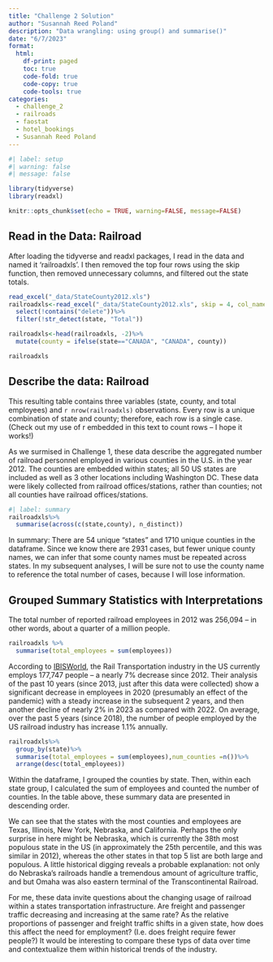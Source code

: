 ```yaml
---
title: "Challenge 2 Solution"
author: "Susannah Reed Poland"
description: "Data wrangling: using group() and summarise()"
date: "6/7/2023"
format:
  html:
    df-print: paged
    toc: true
    code-fold: true
    code-copy: true
    code-tools: true
categories:
  - challenge_2
  - railroads
  - faostat
  - hotel_bookings
  - Susannah Reed Poland
---
```


```r
#| label: setup
#| warning: false
#| message: false

library(tidyverse)
library(readxl)

knitr::opts_chunk$set(echo = TRUE, warning=FALSE, message=FALSE)
```

## Read in the Data: Railroad

After loading the tidyverse and readxl packages, I read in the data and named it 'railroadxls'. I then removed the top four rows using the skip function, then removed unnecessary columns, and filtered out the state totals. 
```r
read_excel("_data/StateCounty2012.xls")
railroadxls<-read_excel("_data/StateCounty2012.xls", skip = 4, col_names= c("state", "delete", "county", "delete", "employees"))%>%
  select(!contains("delete"))%>%
  filter(!str_detect(state, "Total"))

railroadxls<-head(railroadxls, -2)%>%
  mutate(county = ifelse(state=="CANADA", "CANADA", county))

railroadxls
```

## Describe the data: Railroad

This resulting table contains three variables (state, county, and total employees) and `r nrow(railroadxls)` observations. Every row is a unique combination of state and county; therefore, each row is a single case. (Check out my use of r embedded in this text to count rows -- I hope it works!) 

As we surmised in Challenge 1, these data describe the aggregated number of railroad personnel employed in various counties in the U.S. in the year 2012. The counties are embedded within states; all 50 US states are included as well as 3 other locations including Washington DC. These data were likely collected from railroad offices/stations, rather than counties; not all counties have railroad offices/stations.

```r
#| label: summary
railroadxls%>%
  summarise(across(c(state,county), n_distinct))
```
In summary: There are 54 unique "states" and 1710 unique counties in the dataframe. Since we know there are 2931 cases, but fewer unique county names, we can infer that some county names must be repeated across states. In my subsequent analyses, I will be sure not to use the county name to reference the total number of cases, because I will lose information. 

## Grouped Summary Statistics with Interpretations 

The total number of reported railroad employees in 2012 was 256,094 -- in other words, about a quarter of a million people. 

```r
railroadxls %>%
  summarise(total_employees = sum(employees))
```
According to [IBISWorld](https://www.ibisworld.com/industry-statistics/employment/rail-transportation-united-states/#:~:text=How%20many%20people%20are%20employed,the%20US%20as%20of%202023), the Rail Transportation industry in the US currently employs 177,747 people -- a nearly 7% decrease since 2012. Their analysis of the past 10 years (since 2013, just after this data were collected) show a significant decrease in employees in 2020 (presumably an effect of the pandemic) with a steady increase in the subsequent 2 years, and then another decline of nearly 2% in 2023 as compared with 2022. On average, over the past 5 years (since 2018), the number of people employed by the US railroad industry has increase 1.1% annually. 

```r
railroadxls%>%
  group_by(state)%>%
  summarise(total_employees = sum(employees),num_counties =n())%>%
  arrange(desc(total_employees))
```

Within the dataframe, I grouped the counties by state. Then, within each state group, I calculated the sum of employees and counted the number of counties. In the table above, these summary data are presented in descending order. 

We can see that the states with the most counties and employees are Texas, Illinois, New York, Nebraska, and California. Perhaps the only surprise in here might be Nebraska, which is currently the 38th most populous state in the US (in approximately the 25th percentile, and this was similar in 2012), whereas the other states in that top 5 list are both large and populous. A little historical digging reveals a probable explanation: not only do Nebraska's railroads handle a tremendous amount of agriculture traffic, and but Omaha was also eastern terminal of the Transcontinental Railroad. 

For me, these data invite questions about the changing usage of railroad within a states transportation infrastructure. Are freight and passenger traffic decreasing and increasing at the same rate? As the relative proportions of passenger and freight traffic shifts in a given state, how does this affect the need for employment? (I.e. does freight require fewer people?) It would be interesting to compare these typs of data over time and contextualize them within historical trends of the industry. 
